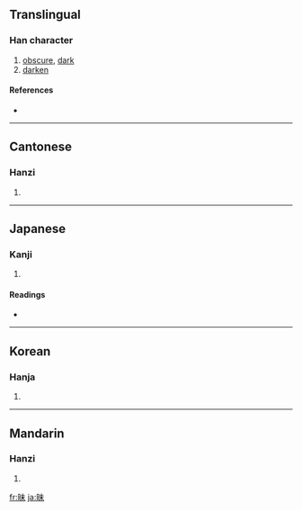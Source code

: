 ==Translingual==

===Han character===
{{Han char|rn=72|rad=日|as=05|sn=9|four=6509<sub>0</sub>|canj=日十木 (AJD)|ids=⿰[[日]][[未]]}}

# [[obscure]], [[dark]]
# [[darken]]

====References====
* {{Han ref|kx=0493.120|dkj=13846|dj=0857.010|hdz=21497.010|uh=6627|ud=26151|bh=AC4E|bd=44110}}

----

==Cantonese==

===Hanzi===
{{yue-hanzi|jyut=|y=mui6}}

# {{defn|Cantonese}}

----

==Japanese==

===Kanji===
{{ja-kanji|grade=|rs=日05}}

# {{defn|Japanese}}

====Readings====
* {{ja-readings|on=[[まい]] (''mai''), [[ばい]] (''bai'')|kun=[[くらい]] ([[昧い]], ''kurai''), [[むさぼる]] ([[昧る]], ''musaboru'')}}

----

==Korean==

===Hanja===
{{ko-hanja|hangeul=매|eumhun=|rv=mae|mr=mae|y=may}}

# {{defn|Korean}}

----

==Mandarin==

===Hanzi===
{{cmn-hanzi|pin=[[mèi]] ([[mei4]])|wg=mei<sup>4</sup>}}

# {{defn|Mandarin}}

[[fr:昧]]
[[ja:昧]]